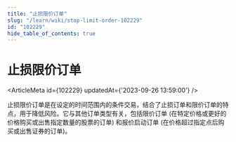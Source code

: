 ```yaml
---
title: "止损限价订单"
slug: "/learn/wiki/stop-limit-order-102229"
id: "102229"
hide_table_of_contents: true
---
```



# 止损限价订单

<ArticleMeta id={102229} updatedAt={'2023-09-26 13:59:00'} />
<div className='border-solid border-b border-t-0 my-4 border-[var(--ifm-color-gray-300)]' />

止损限价订单是在设定的时间范围内的条件交易，结合了止损订单和限价订单的特点，用于降低风险。它与其他订单类型有关，包括限价订单 (在特定价格或更好的价格购买或出售指定数量的股票的订单) 和报价启动订单 (在价格超过指定点后购买或出售证券的订单)。
